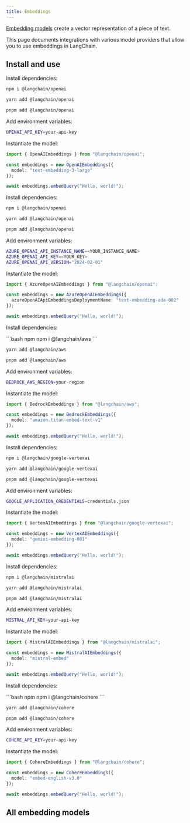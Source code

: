 ```yaml
---
title: Embeddings
---
```


[Embedding models](/oss/javascript/integrations/text_embedding) create a vector representation of a piece of text.

This page documents integrations with various model providers that allow you to use embeddings in LangChain.

## Install and use

<AccordionGroup>
<Accordion title="OpenAI">

Install dependencies:

<CodeGroup>

```bash npm
npm i @langchain/openai
```

```bash yarn
yarn add @langchain/openai
```

```bash pnpm
pnpm add @langchain/openai
```
</CodeGroup>

Add environment variables:

```bash
OPENAI_API_KEY=your-api-key
```

Instantiate the model:

```typescript
import { OpenAIEmbeddings } from "@langchain/openai";

const embeddings = new OpenAIEmbeddings({
  model: "text-embedding-3-large"
});

await embeddings.embedQuery("Hello, world!");
```

</Accordion>
<Accordion title="Azure">

Install dependencies:

```bash npm
npm i @langchain/openai
```

```bash yarn
yarn add @langchain/openai
```

```bash pnpm
pnpm add @langchain/openai
```

Add environment variables:

```bash
AZURE_OPENAI_API_INSTANCE_NAME=<YOUR_INSTANCE_NAME>
AZURE_OPENAI_API_KEY=<YOUR_KEY>
AZURE_OPENAI_API_VERSION="2024-02-01"
```

Instantiate the model:

```typescript
import { AzureOpenAIEmbeddings } from "@langchain/openai";

const embeddings = new AzureOpenAIEmbeddings({
  azureOpenAIApiEmbeddingsDeploymentName: "text-embedding-ada-002"
});

await embeddings.embedQuery("Hello, world!");
```

</Accordion>
<Accordion title="AWS">

Install dependencies:

<CodeGroup>
```bash npm
npm i @langchain/aws
```

```bash yarn
yarn add @langchain/aws
```

```bash pnpm
pnpm add @langchain/aws
```
</CodeGroup>

Add environment variables:

```bash
BEDROCK_AWS_REGION=your-region
```

Instantiate the model:

```typescript
import { BedrockEmbeddings } from "@langchain/aws";

const embeddings = new BedrockEmbeddings({
  model: "amazon.titan-embed-text-v1"
});

await embeddings.embedQuery("Hello, world!");
```

</Accordion>

<Accordion title="VertexAI">

Install dependencies:

<CodeGroup>

```bash npm
npm i @langchain/google-vertexai
```

```bash yarn
yarn add @langchain/google-vertexai
```

```bash pnpm
pnpm add @langchain/google-vertexai
```
</CodeGroup>

Add environment variables:

```bash
GOOGLE_APPLICATION_CREDENTIALS=credentials.json
```

Instantiate the model:

```typescript
import { VertexAIEmbeddings } from "@langchain/google-vertexai";

const embeddings = new VertexAIEmbeddings({
  model: "gemini-embedding-001"
});

await embeddings.embedQuery("Hello, world!");
```

</Accordion>
<Accordion title="MistralAI">

Install dependencies:

<CodeGroup>

```bash npm
npm i @langchain/mistralai
```

```bash yarn
yarn add @langchain/mistralai
```

```bash pnpm
pnpm add @langchain/mistralai
```

</CodeGroup>

Add environment variables:

```bash
MISTRAL_API_KEY=your-api-key
```

Instantiate the model:

```typescript
import { MistralAIEmbeddings } from "@langchain/mistralai";

const embeddings = new MistralAIEmbeddings({
  model: "mistral-embed"
});

await embeddings.embedQuery("Hello, world!");
```

</Accordion>
<Accordion title="Cohere">

Install dependencies:

<CodeGroup>
```bash npm
npm i @langchain/cohere
```

```bash yarn
yarn add @langchain/cohere
```
```bash pnpm
pnpm add @langchain/cohere
```

</CodeGroup>

Add environment variables:

```bash
COHERE_API_KEY=your-api-key
```

Instantiate the model:

```typescript
import { CohereEmbeddings } from "@langchain/cohere";

const embeddings = new CohereEmbeddings({
  model: "embed-english-v3.0"
});

await embeddings.embedQuery("Hello, world!");
```

</Accordion>
</AccordionGroup>


## All embedding models

<Columns cols={3}>
  <Card
    title="Alibaba Tongyi"
    icon="link"
    href="/oss/javascript/integrations/text_embedding/alibaba_tongyi"
    arrow="true"
    cta="View guide"
  />
  <Card
    title="Azure OpenAI"
    icon="link"
    href="/oss/javascript/integrations/text_embedding/azure_openai"
    arrow="true"
    cta="View guide"
  />
  <Card
    title="Baidu Qianfan"
    icon="link"
    href="/oss/javascript/integrations/text_embedding/baidu_qianfan"
    arrow="true"
    cta="View guide"
  />
  <Card
    title="Amazon Bedrock"
    icon="link"
    href="/oss/javascript/integrations/text_embedding/bedrock"
    arrow="true"
    cta="View guide"
  />
  <Card
    title="ByteDance Doubao"
    icon="link"
    href="/oss/javascript/integrations/text_embedding/bytedance_doubao"
    arrow="true"
    cta="View guide"
  />
  <Card
    title="Cloudflare Workers AI"
    icon="link"
    href="/oss/javascript/integrations/text_embedding/cloudflare_ai"
    arrow="true"
    cta="View guide"
  />
  <Card
    title="Cohere"
    icon="link"
    href="/oss/javascript/integrations/text_embedding/cohere"
    arrow="true"
    cta="View guide"
  />
  <Card
    title="DeepInfra"
    icon="link"
    href="/oss/javascript/integrations/text_embedding/deepinfra"
    arrow="true"
    cta="View guide"
  />
  <Card
    title="Fireworks"
    icon="link"
    href="/oss/javascript/integrations/text_embedding/fireworks"
    arrow="true"
    cta="View guide"
  />
  <Card
    title="Google Generative AI"
    icon="link"
    href="/oss/javascript/integrations/text_embedding/google_generativeai"
    arrow="true"
    cta="View guide"
  />
  <Card
    title="Google Vertex AI"
    icon="link"
    href="/oss/javascript/integrations/text_embedding/google_vertex_ai"
    arrow="true"
    cta="View guide"
  />
  <Card
    title="Gradient AI"
    icon="link"
    href="/oss/javascript/integrations/text_embedding/gradient_ai"
    arrow="true"
    cta="View guide"
  />
  <Card
    title="HuggingFace Inference"
    icon="link"
    href="/oss/javascript/integrations/text_embedding/hugging_face_inference"
    arrow="true"
    cta="View guide"
  />
  <Card
    title="IBM watsonx.ai"
    icon="link"
    href="/oss/javascript/integrations/text_embedding/ibm"
    arrow="true"
    cta="View guide"
  />
  <Card
    title="Jina"
    icon="link"
    href="/oss/javascript/integrations/text_embedding/jina"
    arrow="true"
    cta="View guide"
  />
  <Card
    title="Llama CPP"
    icon="link"
    href="/oss/javascript/integrations/text_embedding/llama_cpp"
    arrow="true"
    cta="View guide"
  />
  <Card
    title="Minimax"
    icon="link"
    href="/oss/javascript/integrations/text_embedding/minimax"
    arrow="true"
    cta="View guide"
  />
  <Card
    title="MistralAI"
    icon="link"
    href="/oss/javascript/integrations/text_embedding/mistralai"
    arrow="true"
    cta="View guide"
  />
  <Card
    title="Mixedbread AI"
    icon="link"
    href="/oss/javascript/integrations/text_embedding/mixedbread_ai"
    arrow="true"
    cta="View guide"
  />
  <Card
    title="Nomic"
    icon="link"
    href="/oss/javascript/integrations/text_embedding/nomic"
    arrow="true"
    cta="View guide"
  />
  <Card
    title="Ollama"
    icon="link"
    href="/oss/javascript/integrations/text_embedding/ollama"
    arrow="true"
    cta="View guide"
  />
  <Card
    title="OpenAI"
    icon="link"
    href="/oss/javascript/integrations/text_embedding/openai"
    arrow="true"
    cta="View guide"
  />
  <Card
    title="Pinecone"
    icon="link"
    href="/oss/javascript/integrations/text_embedding/pinecone"
    arrow="true"
    cta="View guide"
  />
  <Card
    title="Prem AI"
    icon="link"
    href="/oss/javascript/integrations/text_embedding/premai"
    arrow="true"
    cta="View guide"
  />
  <Card
    title="Tencent Hunyuan"
    icon="link"
    href="/oss/javascript/integrations/text_embedding/tencent_hunyuan"
    arrow="true"
    cta="View guide"
  />
  <Card
    title="TensorFlow"
    icon="link"
    href="/oss/javascript/integrations/text_embedding/tensorflow"
    arrow="true"
    cta="View guide"
  />
  <Card
    title="TogetherAI"
    icon="link"
    href="/oss/javascript/integrations/text_embedding/togetherai"
    arrow="true"
    cta="View guide"
  />
  <Card
    title="HuggingFace Transformers"
    icon="link"
    href="/oss/javascript/integrations/text_embedding/transformers"
    arrow="true"
    cta="View guide"
  />
  <Card
    title="Voyage AI"
    icon="link"
    href="/oss/javascript/integrations/text_embedding/voyageai"
    arrow="true"
    cta="View guide"
  />
  <Card
    title="ZhipuAI"
    icon="link"
    href="/oss/javascript/integrations/text_embedding/zhipuai"
    arrow="true"
    cta="View guide"
  />
</Columns>
